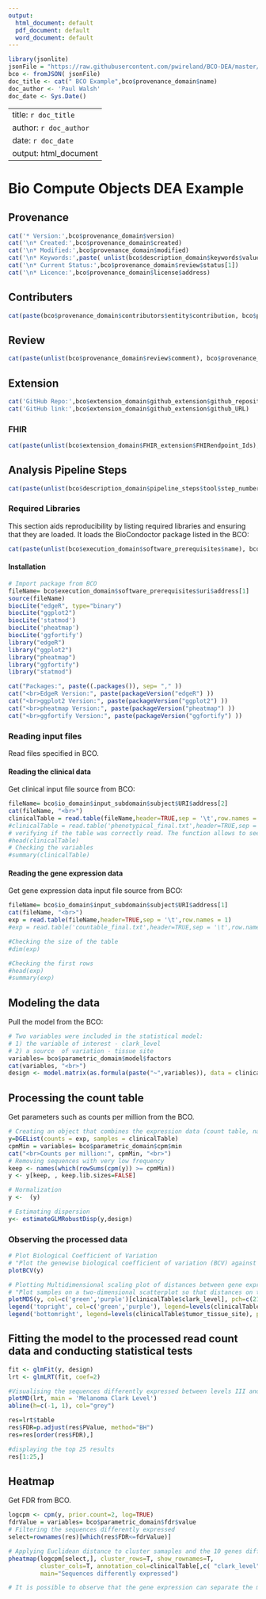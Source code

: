 ```yaml
---
output:
  html_document: default
  pdf_document: default
  word_document: default
---
```

```r
library(jsonlite)
jsonFile = "https://raw.githubusercontent.com/pwireland/BCO-DEA/master/BCO-DEA.json"
bco <- fromJSON( jsonFile)
doc_title <- cat(" BCO Example",bco$provenance_domain$name)
doc_author <- 'Paul Walsh'
doc_date <- Sys.Date()
```

---
title: `r doc_title`
author: `r doc_author`
date: `r doc_date`
output: html_document
---
# Bio Compute Objects DEA Example
## Provenance
```r
cat('* Version:',bco$provenance_domain$version)
cat('\n* Created:',bco$provenance_domain$created)
cat('\n* Modified:',bco$provenance_domain$modified)
cat('\n* Keywords:',paste( unlist(bco$description_domain$keywords$value), collapse=', '))
cat('\n* Current Status:',bco$provenance_domain$review$status[1])
cat('\n* Licence:',bco$provenance_domain$license$address)
```

## Contributers
```r
cat(paste(bco$provenance_domain$contributors$entity$contribution, bco$provenance_domain$contributors$entity$name,  bco$provenance_domain$contributors$entity$affiliation, bco$provenance_domain$contributors$entity$email, sep=', ', collapse='<br>'))
```

## Review
```r
cat(paste(unlist(bco$provenance_domain$review$comment), bco$provenance_domain$review$reviewer$entity$name,  bco$provenance_domain$review$reviewer$entity$affiliation, bco$provenance_domain$review$reviewer$entity$email, sep=', ', collapse='<br>'))
```

## Extension
```r
cat('GitHub Repo:',bco$extension_domain$github_extension$github_repository, "<br>")
cat('GitHub link:',bco$extension_domain$github_extension$github_URL)
```

### FHIR
```r
cat(paste(unlist(bco$extension_domain$FHIR_extension$FHIRendpoint_Ids), bco$extension_domain$FHIR_extension$FHIRendpoint_Resource,  bco$extension_domain$FHIR_extension$FHIRendpoint_URL, sep=', ', collapse='<br>'))
```

## Analysis Pipeline Steps
```r
cat(paste(unlist(bco$description_domain$pipeline_steps$tool$step_number), bco$description_domain$pipeline_steps$tool$name,  bco$description_domain$pipeline_steps$tool$description, bco$description_domain$pipeline_steps$tool$version, sep=', ', collapse='<br>'))
```

### Required Libraries
This section aids reproducibility by listing required libraries and ensuring that they are loaded. It loads the BioCondoctor package listed in the BCO:
```r
cat(paste(unlist(bco$execution_domain$software_prerequisites$name), bco$execution_domain$software_prerequisites$version, sep=', ', collapse='<br>'))
```

#### Installation
```r
# Import package from BCO
fileName= bco$execution_domain$software_prerequisites$uri$address[1]
source(fileName)
biocLite("edgeR", type="binary")
biocLite("ggplot2")
biocLite('statmod')
biocLite('pheatmap')
biocLite('ggfortify')
library("edgeR")
library("ggplot2")
library("pheatmap")
library("ggfortify")
library("statmod")
```

```r

cat("Packages:", paste((.packages()), sep= "," ))
cat("<br>EdgeR Version:", paste(packageVersion("edgeR") ))
cat("<br>ggplot2 Version:", paste(packageVersion("ggplot2") ))
cat("<br>pheatmap Version:", paste(packageVersion("pheatmap") ))
cat("<br>ggfortify Version:", paste(packageVersion("ggfortify") ))
```

### Reading input files
Read files specified in BCO.

#### Reading the clinical data
Get clinical input file source from BCO:
```r
fileName= bco$io_domain$input_subdomain$subject$URI$address[2]
cat(fileName, "<br>")
clinicalTable = read.table(fileName,header=TRUE,sep = '\t',row.names = 1)
#clinicalTable = read.table('phenotypical_final.txt',header=TRUE,sep = '\t',row.names = 1)
# verifying if the table was correctly read. The function allows to see the first 6 rows.
#head(clinicalTable)
# Checking the variables
#summary(clinicalTable)
```

                           
#### Reading the gene expression data
Get gene expression data input file source from BCO:
```r
fileName= bco$io_domain$input_subdomain$subject$URI$address[1]
cat(fileName, "<br>")
exp = read.table(fileName,header=TRUE,sep = '\t',row.names = 1)
#exp = read.table('countable_final.txt',header=TRUE,sep = '\t',row.names = 1)

#Checking the size of the table
#dim(exp)

#Checking the first rows
#head(exp)
#summary(exp)
```

## Modeling the data
Pull the model from the BCO:
```r
# Two variables were included in the statistical model:
# 1) the variable of interest - clark_level
# 2) a source  of variation - tissue site
variables= bco$parametric_domain$model$factors
cat(variables, "<br>")
design <- model.matrix(as.formula(paste("~",variables)), data = clinicalTable)
```

## Processing the count table
Get parameters such as counts per million from the BCO.
```r
# Creating an object that combines the expression data (count table, named 'exp') and clinical data. Required for analysing with edgeR.
y=DGEList(counts = exp, samples = clinicalTable)
cpmMin = variables= bco$parametric_domain$cpm$min
cat("<br>Counts per million:", cpmMin, "<br>")
# Removing sequences with very low frequency
keep <- names(which(rowSums(cpm(y)) >= cpmMin))
y <- y[keep, , keep.lib.sizes=FALSE]

# Normalization
y <-  (y)

# Estimating dispersion
y<- estimateGLMRobustDisp(y,design)
```

### Observing the processed data
```r
# Plot Biological Coefficient of Variation
# "Plot the genewise biological coefficient of variation (BCV) against gene abundance (in log2 counts per million)."
plotBCV(y)

# Plotting Multidimensional scaling plot of distances between gene expression profiles
# "Plot samples on a two-dimensional scatterplot so that distances on the plot approximate the typical log2 fold changes between the samples."
plotMDS(y, col=c('green','purple')[clinicalTable$clark_level], pch=c(21,23,22)[clinicalTable$tumor_tissue_site])
legend('topright', col=c('green','purple'), legend=levels(clinicalTable$clark_level), pch = 16, cex = 0.7)
legend('bottomright', legend=levels(clinicalTable$tumor_tissue_site), pch = c(21,23,22), cex = 0.7)

```

## Fitting the model to the processed read count data and conducting statistical tests
```r
fit <- glmFit(y, design)
lrt <- glmLRT(fit, coef=2)

#Visualising the sequences differently expressed between levels III and IV
plotMD(lrt, main = 'Melanoma Clark Level')
abline(h=c(-1, 1), col="grey")
```

```r
res=lrt$table
res$FDR=p.adjust(res$PValue, method="BH")
res=res[order(res$FDR),]

#displaying the top 25 results
res[1:25,]

```
## Heatmap
Get FDR from BCO.
```r
logcpm <- cpm(y, prior.count=2, log=TRUE)
fdrValue = variables= bco$parametric_domain$fdr$value
# Filtering the sequences differently expressed
select=rownames(res)[which(res$FDR<=fdrValue)]

# Applying Euclidean distance to cluster samaples and the 10 genes differently expressed
pheatmap(logcpm[select,], cluster_rows=T, show_rownames=T,
         cluster_cols=T, annotation_col=clinicalTable[,c( "clark_level","tumor_tissue_site")], 
         main="Sequences differently expressed")

# It is possible to observe that the gene expression can separate the majority of samples by Clark Level
```
